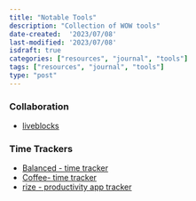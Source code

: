 ```yaml
---
title: "Notable Tools"
description: "Collection of WOW tools"
date-created:  '2023/07/08'
last-modified: '2023/07/08'
isdraft: true
categories: ["resources", "journal", "tools"]
tags: ["resources", "journal", "tools"]
type: "post"
---
```


### Collaboration 

- [liveblocks](https://liveblocks.io/)

### Time Trackers 

- [Balanced - time tracker](https://alexandersandberg.com/apps/balance/)
- [Coffee- time tracker](https://trycoffee.co/)
- [rize - productivity app tracker](https://rize.io/)